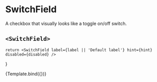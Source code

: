 
<Meta title="Design system/SwitchField" component={SwitchField} />

# SwitchField

A checkbox that visually looks like a toggle on/off switch.

## `<SwitchField>`

<Description of={SwitchField} />
<ArgsTable of={SwitchField} />

    return <SwitchField label={label || 'Default label'} hint={hint} disabled={disabled} />
}

<Canvas withToolbar>
    <Story
        parameters={{ docs: { source: { type: 'dynamic' } } }}
        argTypes={{
            label: {
                control: { type: 'text' },
                defaultValue: 'Show unread badge',
            },
            hint: {
                control: { type: 'text' },
                defaultValue:
                    'Show an icon badge to indicate that there are new threads and messages.',
            },
            disabled: {
                control: { type: 'boolean' },
                defaultValue: false,
            },
        }}
        name="Playground"
    >
        {Template.bind({})}
    </Story>
</Canvas>
